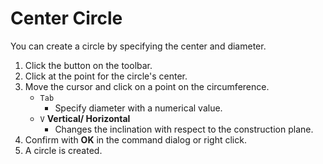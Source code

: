 
# Center Circle 

<Reference shortcut="" command="Center Circle" button="Toolbar" />

You can create a circle by specifying the center and diameter.

1. Click the button on the toolbar.
2. Click at the point for the circle's center.
3. Move the cursor and click on a point on the circumference.
   - `Tab` 
      - Specify diameter with a numerical value.
   - `V` **Vertical/ Horizontal**
      - Changes the inclination with respect to the construction plane.
4. Confirm with **OK** in the command dialog or right click.
5. A circle is created.